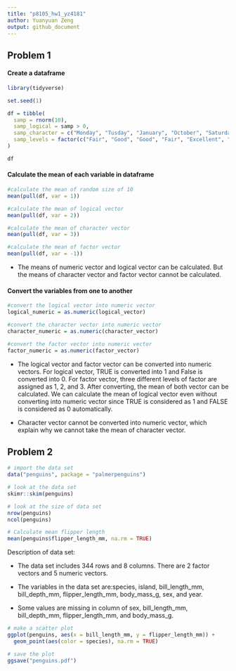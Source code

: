 ```yaml
---
title: "p8105_hw1_yz4181"
author: Yuanyuan Zeng
output: github_document
---
```


## Problem 1 

#### Create a dataframe

```r
library(tidyverse)
```

```r
set.seed(1)

df = tibble(
  samp = rnorm(10),
  samp_logical = samp > 0,
  samp_character = c("Monday", "Tusday", "January", "October", "Saturday", "June", "Friday", "April", "March", "Sunday" ),
  samp_levels = factor(c("Fair", "Good", "Good", "Fair", "Excellent", "Fair", "Good", "Excellent", "Fair", "Excellent"))
)

df
```


#### Calculate the mean of each variable in dataframe
```r
#calculate the mean of random size of 10
mean(pull(df, var = 1))

#calculate the mean of logical vector
mean(pull(df, var = 2))

#calculate the mean of character vector
mean(pull(df, var = 3))

#calculate the mean of factor vector
mean(pull(df, var = -1))
```
* The means of numeric vector and logical vector can be calculated. But the means of character vector and factor vector cannot be calculated.


#### Convert the variables from one to another
```r
#convert the logical vector into numeric vector 
logical_numeric = as.numeric(logical_vector)

#convert the character vector into numeric vector 
character_numeric = as.numeric(character_vector)

#convert the factor vector into numeric vector 
factor_numeric = as.numeric(factor_vector)
```
* The logical vector and factor vector can be converted into numeric vectors. For logical vector, TRUE is converted into 1 and False is converted into 0. For factor vector, three different levels of factor are assigned as 1, 2, and 3. After converting, the mean of both vector can be calculated. We can calculate the mean of logical vector even without converting into numeric vector since TRUE is considered as 1 and FALSE is considered as 0 automatically. 

* Character vector cannot be converted into numeric vector, which explain why we cannot take the mean of character vector.


## Problem 2

```r
# import the data set
data("penguins", package = "palmerpenguins")

# look at the data set
skimr::skim(penguins)

# look at the size of data set
nrow(penguins)
ncol(penguins)

# Calculate mean flipper length
mean(penguins$flipper_length_mm, na.rm = TRUE)
```

Description of data set:

* The data set includes 344 rows and 8 columns. There are 2 factor vectors and 5 numeric vectors. 

* The variables in the data set are:species, island, bill_length_mm, bill_depth_mm, flipper_length_mm, body_mass_g, sex, and year. 

* Some values are missing in column of sex, bill_length_mm, bill_depth_mm, flipper_length_mm, and  body_mass_g. 


```r
# make a scatter plot
ggplot(penguins, aes(x = bill_length_mm, y = flipper_length_mm)) +
  geom_point(aes(color = species), na.rm = TRUE)
```

```r
# save the plot
ggsave("penguins.pdf")
```